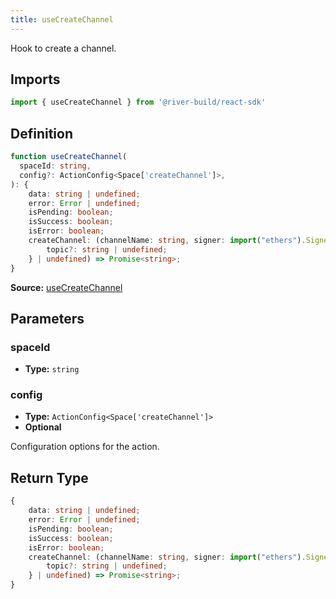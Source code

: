 ```yaml
---
title: useCreateChannel
---
```

Hook to create a channel.
## Imports

```ts
import { useCreateChannel } from '@river-build/react-sdk'
```

## Definition

```ts
function useCreateChannel(
  spaceId: string,
  config?: ActionConfig<Space['createChannel']>,
): {
    data: string | undefined;
    error: Error | undefined;
    isPending: boolean;
    isSuccess: boolean;
    isError: boolean;
    createChannel: (channelName: string, signer: import("ethers").Signer, opts?: {
        topic?: string | undefined;
    } | undefined) => Promise<string>;
}
```

**Source:** [useCreateChannel](https://github.com/river-build/river/blob/main/packages/react-sdk/src/useCreateChannel.ts)

## Parameters

### spaceId

- **Type:** `string`

### config

- **Type:** `ActionConfig<Space['createChannel']>`
- **Optional**

Configuration options for the action.

## Return Type

```ts
{
    data: string | undefined;
    error: Error | undefined;
    isPending: boolean;
    isSuccess: boolean;
    isError: boolean;
    createChannel: (channelName: string, signer: import("ethers").Signer, opts?: {
        topic?: string | undefined;
    } | undefined) => Promise<string>;
}
```
